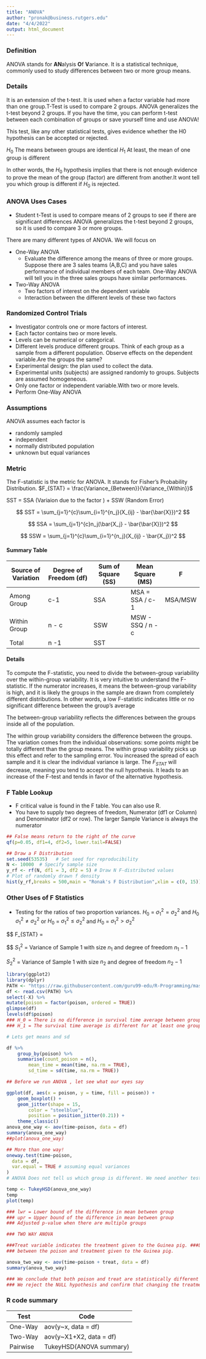 ```yaml
---
title: "ANOVA"
author: "pronak@business.rutgers.edu"
date: "4/4/2022"
output: html_document
---
```


### Definition

ANOVA stands for **AN**alysis **O**f **V**ariance. It is a statistical technique, commonly used to study differences between two or more group means. 

### Details

It is an extension of the t-test. It is used when a factor variable had more than one group.T-Test is used to compare 2 groups. ANOVA generalizes the t-test beyond 2 groups. If you have the time, you can perform t-test between each combination of groups or save yourself time and use ANOVA!

This test, like any other statistical tests, gives evidence whether the H0 hypothesis can be accepted or rejected.

$H_0$ The means between groups are identical
$H_1$ At least, the mean of one group is different

In other words, the $H_0$ hypothesis implies that there is not enough evidence to prove the mean of the group (factor) are different from another.It wont tell you which group is different if $H_0$ is rejected. 


### ANOVA Uses Cases
* Student t-Test is used to compare means of 2 groups to see if there are significant differences ANOVA generalizes the t-test beyond 2 groups, so it is used to compare 3 or more groups. 

There are many different types of ANOVA. We will focus on 

* One-Way ANOVA
  * Evaluate the difference among the means of three or more groups. Suppose there are 3 sales teams (A,B,C) and you have sales performance of individual members of each team. One-Way ANOVA will tell you in the three sales groups have similar performances. 
* Two-Way ANOVA
  * Two factors of interest on the dependent variable
  * Interaction between the different levels of these two factors

### Randomized Control Trials

* Investigator controls one or more factors of interest.
* Each factor contains two or more levels.
* Levels can be numerical or categorical.
* Different levels produce different groups. Think of each group as a sample from a different population.
 Observe effects on the dependent variable.Are the groups the same?
* Experimental design: the plan used to collect the data.
* Experimental units (subjects) are assigned randomly to groups. Subjects are assumed homogeneous. 
* Only one factor or independent variable.With two or more levels.
* Perform One-Way ANOVA

### Assumptions

ANOVA assumes each factor is

* randomly sampled
* independent
* normally distributed population
* unknown but equal variances

### Metric

The F-statistic is the metric for ANOVA. It stands for Fisher's Probability Distribution. $F_{STAT} = \frac{Variance_{Between}}{Variance_{Within}}$

SST = SSA (Variaion due to the factor ) + SSW  (Random Error)

$$
SST = \sum_{j=1}^{c}\sum_{i=1}^{n_j}(X_{ij} - \bar{\bar{X}})^2
$$

$$
SSA = \sum_{j=1}^{c}n_j(\bar{X_j} - \bar{\bar{X}})^2
$$

$$
SSW = \sum_{j=1}^{c}\sum_{i=1}^{n_j}(X_{ij} - \bar{X_j})^2
$$

#### Summary Table

| Source of Variation | Degree of Freedom (df) | Sum of Square (SS) | Mean Square (MS) | F       |
|--------------------|------------------------|--------------------|------------------|---------|
| Among Group        | c-1                    | SSA                | MSA = SSA / c-1  | MSA/MSW |
| Within Group       | n - c                  | SSW                | MSW - SSQ / n -c |         |
| Total              | n -1                   | SST                |                  |         |

#### Details

To compute the F-statistic, you need to divide the between-group variability over the within-group variability. It is very intuitive to understand the F-statistic. If the numerator increases, it means the between-group variability is high, and it is likely the groups in the sample are drawn from completely different distributions. In other words, a low F-statistic indicates little or no significant difference between the group’s average

The between-group variability reflects the differences between the groups inside all of the population. 

The within group variability considers the difference between the groups. The variation comes from the individual observations: some points might be totally different than the group means. The within group variability picks up this effect and refer to the sampling error. You increased the spread of each sample and it is clear the individual variance is large. The $F_{STAT}$ will decrease, meaning you tend to accept the null hypothesis. It leads to an increase of the F-test and tends in favor of the alternative hypothesis.




### F Table Lookup

* F critical value is found in the F table. You can also use R.
* You have to supply two degrees of freedom, Numerator (df1 or Column) and Denominator (df2 or row). The larger Sample Variance is always the numerator

```r

## False means return to the right of the curve
qf(p=0.05, df1=4, df2=5, lower.tail=FALSE)

## Draw a F Distribution
set.seed(53535)   # Set seed for reproducibility
N <- 10000  # Specify sample size
y_rf <- rf(N, df1 = 3, df2 = 5) # Draw N F-distributed values
# Plot of randomly drawn f density
hist(y_rf,breaks = 500,main = "Ronak's F Distribution",xlim = c(0, 15))
```

### Other Uses of F Statistics

* Testing for the ratios of two proportion variances. 
$H_0$ = $\sigma_1^2 = \sigma_2^2$  and $H_0$  $\sigma_1^2 \ne \sigma_2^2$
or $H_0$ = $\sigma_1^2 \le \sigma_2^2$ and $H_0$ = $\sigma_1^2 > \sigma_2^2$

$$
F_{STAT} = \frac{S_1^2}{S_2^2}

$$
 $S_1^2$ = Variance of Sample 1 with size $n_1$ and degree of freedom $n_1 - 1$

 $S_2^2$ = Variance of Sample 1 with size $n_2$ and degree of freedom $n_2 - 1$


```r
library(ggplot2)
library(dplyr)
PATH <- "https://raw.githubusercontent.com/guru99-edu/R-Programming/master/poisons.csv"
df <- read.csv(PATH) %>%
select(-X) %>% 
mutate(poison = factor(poison, ordered = TRUE))
glimpse(df)
levels(df$poison)
### H_0 = There is no difference in survival time average between group
### H_1 = The survival time average is different for at least one group

# Lets get means and sd

df %>%
	group_by(poison) %>%
	summarise(count_poison = n(),
		mean_time = mean(time, na.rm = TRUE),
		sd_time = sd(time, na.rm = TRUE))

## Before we run ANOVA , let see what our eyes say

ggplot(df, aes(x = poison, y = time, fill = poison)) +
    geom_boxplot() +
    geom_jitter(shape = 15,
        color = "steelblue",
        position = position_jitter(0.21)) +
    theme_classic()
anova_one_way <- aov(time~poison, data = df)
summary(anova_one_way)
##plot(anova_one_way)

## More than one way!
oneway.test(time~poison,
  data = df,
  var.equal = TRUE # assuming equal variances
)
# ANOVA Does not tell us which group is different. We need another test. 

temp <- TukeyHSD(anova_one_way)
temp
plot(temp)

### lwr = Lower bound of the difference in mean between group
### upr = Upper bound of the difference in mean between group
### Adjusted p-value when there are multiple groups

### TWO WAY ANOVA

###Treat variable indicates the treatment given to the Guinea pig. ###Lets see if there is a statistical dependence
### between the poison and treatment given to the Guinea pig.

anova_two_way <- aov(time~poison + treat, data = df)
summary(anova_two_way)

### We conclude that both poison and treat are statistically different from 0. 
### We reject the NULL hypothesis and confirm that changing the treatment or the poison impact the time of survival.
```

### R code summary

| Test     | Code                    |
|----------|-------------------------|
| One-Way  | aov(y~x, data = df)     |
| Two-Way  | aov(y~X1+X2, data = df) |
| Pairwise | TukeyHSD(ANOVA summary) |

